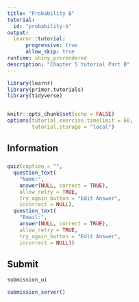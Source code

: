 ```yaml
---
title: "Probability B"
tutorial:
  id: "probability-b"
output:
  learnr::tutorial:
      progressive: true
      allow_skip: true
runtime: shiny_prerendered
description: "Chapter 5 tutorial Part B"
---
```


```r
library(learnr)
library(primer.tutorials)
library(tidyverse)


knitr::opts_chunk$set(echo = FALSE)
options(tutorial.exercise.timelimit = 60, 
        tutorial.storage = "local") 
```


## Information
###

```r
quiz(caption = "",
  question_text(
    "Name:",
    answer(NULL, correct = TRUE),
    allow_retry = TRUE,
    try_again_button = "Edit Answer",
    incorrect = NULL),
  question_text(
    "Email:",
    answer(NULL, correct = TRUE),
    allow_retry = TRUE,
    try_again_button = "Edit Answer",
    incorrect = NULL))
```


## Submit

```r
submission_ui
```

```r
submission_server()
```

